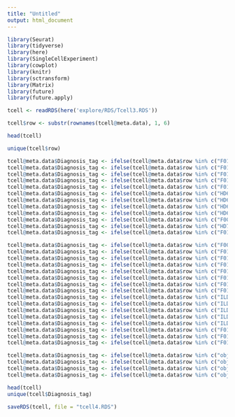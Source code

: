 ```yaml
---
title: "Untitled"
output: html_document
---
```


```r
library(Seurat)
library(tidyverse)
library(here)
library(SingleCellExperiment)
library(cowplot)
library(knitr)
library(sctransform)
library(Matrix)
library(future)
library(future.apply)
```

```r
tcell <- readRDS(here('explore/RDS/Tcell3.RDS'))
```

```r
tcell$row <- substr(rownames(tcell@meta.data), 1, 6) 
```

```r
head(tcell)
```

```r
unique(tcell$row)
```

```r
tcell@meta.data$Diagnosis_tag <- ifelse(tcell@meta.data$row %in% c("F01157"), "HC1", "NA")
tcell@meta.data$Diagnosis_tag <- ifelse(tcell@meta.data$row %in% c("F01174"), "HC2", tcell@meta.data$Diagnosis_tag)
tcell@meta.data$Diagnosis_tag <- ifelse(tcell@meta.data$row %in% c("F01365"), "HC3", tcell@meta.data$Diagnosis_tag)
tcell@meta.data$Diagnosis_tag <- ifelse(tcell@meta.data$row %in% c("F01366"), "HC4", tcell@meta.data$Diagnosis_tag)
tcell@meta.data$Diagnosis_tag <- ifelse(tcell@meta.data$row %in% c("F01367"), "HC5", tcell@meta.data$Diagnosis_tag)
tcell@meta.data$Diagnosis_tag <- ifelse(tcell@meta.data$row %in% c("HD65_A", "HD65_C", "HD65_G", "HD65_T"), "HC6", tcell@meta.data$Diagnosis_tag)
tcell@meta.data$Diagnosis_tag <- ifelse(tcell@meta.data$row %in% c("HD66_A", "HD66_C", "HD66_G", "HD66_T"), "HC7", tcell@meta.data$Diagnosis_tag)
tcell@meta.data$Diagnosis_tag <- ifelse(tcell@meta.data$row %in% c("HD67_A", "HD67_C", "HD67_G", "HD67_T"), "HC8", tcell@meta.data$Diagnosis_tag)
tcell@meta.data$Diagnosis_tag <- ifelse(tcell@meta.data$row %in% c("HD68_A", "HD68_C", "HD68_G", "HD68_T"), "HC9", tcell@meta.data$Diagnosis_tag)
tcell@meta.data$Diagnosis_tag <- ifelse(tcell@meta.data$row %in% c("F00409"), "HC10", tcell@meta.data$Diagnosis_tag)
tcell@meta.data$Diagnosis_tag <- ifelse(tcell@meta.data$row %in% c("HD70_A", "HD70_C", "HD70_G", "HD70_T"), "HC11", tcell@meta.data$Diagnosis_tag)
tcell@meta.data$Diagnosis_tag <- ifelse(tcell@meta.data$row %in% c("F01394"), "HC12", tcell@meta.data$Diagnosis_tag)

tcell@meta.data$Diagnosis_tag <- ifelse(tcell@meta.data$row %in% c("F00431"), "I1", tcell@meta.data$Diagnosis_tag)
tcell@meta.data$Diagnosis_tag <- ifelse(tcell@meta.data$row %in% c("F01302"), "I2", tcell@meta.data$Diagnosis_tag)
tcell@meta.data$Diagnosis_tag <- ifelse(tcell@meta.data$row %in% c("F01303"), "I3", tcell@meta.data$Diagnosis_tag)
tcell@meta.data$Diagnosis_tag <- ifelse(tcell@meta.data$row %in% c("F01214"), "I4", tcell@meta.data$Diagnosis_tag)
tcell@meta.data$Diagnosis_tag <- ifelse(tcell@meta.data$row %in% c("F01172"), "I5", tcell@meta.data$Diagnosis_tag)
tcell@meta.data$Diagnosis_tag <- ifelse(tcell@meta.data$row %in% c("F01173"), "I6", tcell@meta.data$Diagnosis_tag)
tcell@meta.data$Diagnosis_tag <- ifelse(tcell@meta.data$row %in% c("F01379"), "I7", tcell@meta.data$Diagnosis_tag)
tcell@meta.data$Diagnosis_tag <- ifelse(tcell@meta.data$row %in% c("F01380"), "I8", tcell@meta.data$Diagnosis_tag)
tcell@meta.data$Diagnosis_tag <- ifelse(tcell@meta.data$row %in% c("ILD53_"), "I9", tcell@meta.data$Diagnosis_tag)
tcell@meta.data$Diagnosis_tag <- ifelse(tcell@meta.data$row %in% c("ILD59-"), "I10", tcell@meta.data$Diagnosis_tag)
tcell@meta.data$Diagnosis_tag <- ifelse(tcell@meta.data$row %in% c("ILD60-"), "I10", tcell@meta.data$Diagnosis_tag)
tcell@meta.data$Diagnosis_tag <- ifelse(tcell@meta.data$row %in% c("ILD61-"), "I11", tcell@meta.data$Diagnosis_tag)
tcell@meta.data$Diagnosis_tag <- ifelse(tcell@meta.data$row %in% c("ILD63_"), "I12", tcell@meta.data$Diagnosis_tag)
tcell@meta.data$Diagnosis_tag <- ifelse(tcell@meta.data$row %in% c("F01390"), "I13", tcell@meta.data$Diagnosis_tag)
tcell@meta.data$Diagnosis_tag <- ifelse(tcell@meta.data$row %in% c("F01391"), "I14", tcell@meta.data$Diagnosis_tag)
tcell@meta.data$Diagnosis_tag <- ifelse(tcell@meta.data$row %in% c("F01392"), "I15", tcell@meta.data$Diagnosis_tag)

tcell@meta.data$Diagnosis_tag <- ifelse(tcell@meta.data$row %in% c("obj1_A", "obj1_C", "obj1_G", "obj1_T"), "C1", tcell@meta.data$Diagnosis_tag)
tcell@meta.data$Diagnosis_tag <- ifelse(tcell@meta.data$row %in% c("obj2_A", "obj2_C", "obj2_G", "obj2_T"), "C2", tcell@meta.data$Diagnosis_tag)
tcell@meta.data$Diagnosis_tag <- ifelse(tcell@meta.data$row %in% c("obj3_A", "obj3_C", "obj3_G", "obj3_T"), "C3", tcell@meta.data$Diagnosis_tag)
tcell@meta.data$Diagnosis_tag <- ifelse(tcell@meta.data$row %in% c("obj4_A", "obj4_C", "obj4_G", "obj4_T"), "C4", tcell@meta.data$Diagnosis_tag)


```


```r
head(tcell)
unique(tcell$Diagnosis_tag)

saveRDS(tcell, file = "tcell4.RDS")

```

